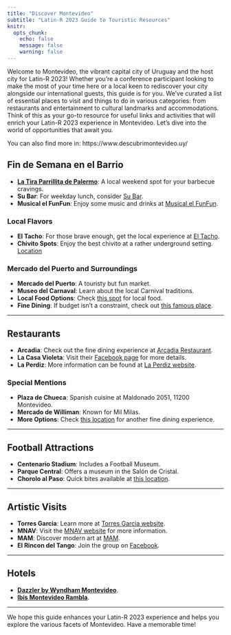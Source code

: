 ```yaml
---
title: "Discover Montevideo"
subtitle: "Latin-R 2023 Guide to Touristic Resources"
knitr:
  opts_chunk:
    echo: false
    message: false
    warning: false
---
```


Welcome to Montevideo, the vibrant capital city of Uruguay and the host city for Latin-R 2023! Whether you're a conference participant looking to make the most of your time here or a local keen to rediscover your city alongside our international guests, this guide is for you. We've curated a list of essential places to visit and things to do in various categories: from restaurants and entertainment to cultural landmarks and accommodations. Think of this as your go-to resource for useful links and activities that will enrich your Latin-R 2023 experience in Montevideo. Let's dive into the world of opportunities that await you.

You can also find more in: https://www.descubrimontevideo.uy/


## Fin de Semana en el Barrio

- **[La Tira Parrillita de Palermo](https://goo.gl/maps/VBEWR1FpD4pzrB29A)**: A local weekend spot for your barbecue cravings.
- **Su Bar**: For weekday lunch, consider [Su Bar](https://maps.app.goo.gl/fvFrDkHRinQNj4iW9).
- **Musical el FunFun**: Enjoy some music and drinks at [Musical el FunFun](https://maps.app.goo.gl/2ZPDQPhSpannDFVp9).

### Local Flavors
- **El Tacho**: For those brave enough, get the local experience at [El Tacho](https://maps.app.goo.gl/j4LVKLUYB1fn6x9RA).
- **Chivito Spots**: Enjoy the best chivito at a rather underground setting. [Location](https://maps.app.goo.gl/rjiPCefxeJeAv3kZ8)

### Mercado del Puerto and Surroundings
- **Mercado del Puerto**: A touristy but fun market. 
- **Museo del Carnaval**: Learn about the local Carnival traditions.
- **Local Food Options**: Check [this spot](https://maps.app.goo.gl/8xYxGRUkGd84i4VAA) for local food.
- **Fine Dining**: If budget isn't a constraint, check out [this famous place](https://maps.app.goo.gl/WNTR8R5hQKSW6aMk8).

---

## Restaurants

- **Arcadia**: Check out the fine dining experience at [Arcadia Restaurant](https://www.radissonvictoriaplaza.com.uy/categoria/Restaurante-Arcadia-9).
- **La Casa Violeta**: Visit their [Facebook page](https://www.facebook.com/lacasavioleta/?locale=es_LA) for more details.
- **La Perdiz**: More information can be found at [La Perdiz website](https://laperdiz.com.uy/).

### Special Mentions
- **Plaza de Chueca**: Spanish cuisine at Maldonado 2051, 11200 Montevideo.
- **Mercado de Williman**: Known for Mil Milas.
- **More Options**: Check [this location](https://maps.app.goo.gl/ogr56T14YhrWTxSB6) for another fine dining experience.

---

## Football Attractions

- **Centenario Stadium**: Includes a Football Museum.
- **Parque Central**: Offers a museum in the Salón de Cristal.
- **Chorolo al Paso**: Quick bites available at [this location](https://maps.app.goo.gl/KKS2xkcWZgrr85u39).

---

## Artistic Visits

- **Torres Garcia**: Learn more at [Torres Garcia website](https://www.torresgarcia.org.uy/).
- **MNAV**: Visit the [MNAV website](https://mnav.gub.uy/) for more information.
- **MAM**: Discover modern art at [MAM](https://www.mam.com.uy/).
- **El Rincon del Tango**: Join the group on [Facebook](https://www.facebook.com/groups/ELRINCONDELTANGO.2014/).

---

## Hotels

- [**Dazzler by Wyndham Montevideo**](https://www.booking.com/Share-OB9n0Q).
- [**Ibis Montevideo Rambla**](https://www.booking.com/Share-56zkav).

---


We hope this guide enhances your Latin-R 2023 experience and helps you explore the various facets of Montevideo. Have a memorable time!

